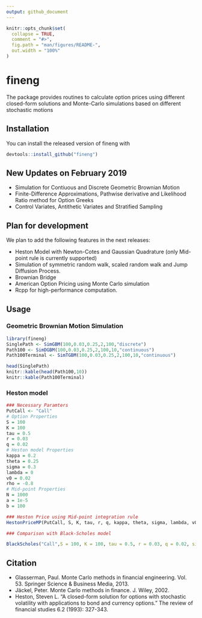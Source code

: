 ```yaml
---
output: github_document
---
```


<!-- README.md is generated from README.Rmd. Please edit that file -->

```r
knitr::opts_chunk$set(
  collapse = TRUE,
  comment = "#>",
  fig.path = "man/figures/README-",
  out.width = "100%"
)
```
# fineng

The package provides routines to calculate option prices using different closed-form solutions and Monte-Carlo simulations based on different stochastic motions

## Installation

You can install the released version of fineng with

``` r
devtools::install_github("fineng")
```

## New Updates on February 2019
- Simulation for Contiuous and Discrete Geometric Brownian Motion
- Finite-Difference Approximations, Pathwise derivative and Likelihood Ratio method for Option Greeks 
- Control Variates, Antithetic Variates and Stratified Sampling

## Plan for development
We plan to add the following features in the next releases:

- Heston Model with Newton-Cotes and Gaussian Quadrature (only Mid-point rule is currently supported)
- Simulation of symmetric random walk, scaled random walk and Jump Diffusion Process.
- Brownian Bridge
- American Option Pricing using Monte Carlo simulation
- Rcpp for high-performance computation.


## Usage

### Geometric Brownian Motion Simulation
``` R
library(fineng)
SinglePath <- SimGBM(100,0.03,0.25,2,100,"discrete")
Path100 <- SimDGBM(100,0.03,0.25,2,100,10,"continuous")
Path100Terminal <- SimTGBM(100,0.03,0.25,2,100,10,"continuous")

head(SinglePath)
knitr::kable(head(Path100,10))
knitr::kable(Path100Terminal)
```


### Heston model
```R
### Necessary Paramters
PutCall <- "Call"
# Option Properties
S = 100
K = 100
tau = 0.5
r = 0.03
q = 0.02
# Heston model Properties
kappa = 0.2
theta = 0.25
sigma = 0.3
lambda = 0
v0 = 0.02
rho = -0.8
# Mid-point Properties
N = 1000
a = 1e-5
b = 100

### Heston Price using Mid-point integration rule
HestonPriceMP(PutCall, S, K, tau, r, q, kappa, theta, sigma, lambda, v0, rho, N, a, b)

### Comparison with Black-Scholes model

BlackScholes("Call",S = 100, K = 100, tau = 0.5, r = 0.03, q = 0.02, sigma = 0.3)
```

## Citation
- Glasserman, Paul. Monte Carlo methods in financial engineering. Vol. 53. Springer Science & Business Media, 2013.
- Jäckel, Peter. Monte Carlo methods in finance. J. Wiley, 2002.
- Heston, Steven L. "A closed-form solution for options with stochastic volatility with applications to bond and currency options." The review of financial studies 6.2 (1993): 327-343.
